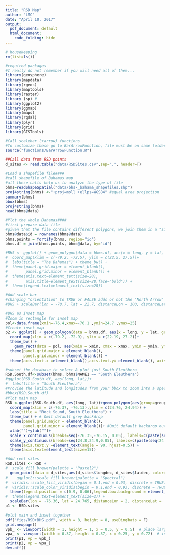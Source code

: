 ```yaml
---
title: "RSD Map"
author: "LMC"
date: "April 10, 2017"
output:
  pdf_document: default
  html_document:
    code_folding: hide
---
```


```r
# housekeeping
rm(list=ls())

#required packages
#I really do not remember if you will need all of them...
library(geosphere)
library(mapdata)
library(rgeos) 
library(maptools)
library(raster)
library (sp) #
library(ggplot2) 
library(ggmap) 
library(maps) 
library(rgdal) 
library(plyr)  
library(grid)  
library(GISTools)

#Call scalebar (+arrow) functions
#To customize these go to BarArrowFunction, file must be on same folder or properly directed
source("functions/BarArrowFunction.R")

##Call data from RSD points 
d_sites <- read.table("data/RSDSites.csv",sep=",", header=T)
```

```r
#Load a shapefile file####
#call shapefile of Bahamas map
#all these calls help us to analyze the type of file
bhms=readShapeSpatial("data/bhs-_bahama_shapefiles.shp")
proj4string(bhms) <-"+proj=moll +ellps=WGS84" #equal area projection
summary(bhms)
bbox(bhms)
proj4string(bhms)
head(bhms@data)

#Plot the whole Bahamas####
#first prepare data file
#given that the file contains different polygons, we join them in a "single" file to plot them together
bhms@data$id = rownames(bhms@data)
bhms.points = fortify(bhms, region="id")
bhms.df = join(bhms.points, bhms@data, by="id")

#BHS <- ggplot() + geom_polygon(data = bhms.df, aes(x = long, y = lat, group = group)) + 
#  coord_map(xlim = c(-79.2, -72.5), ylim = c(22.5, 27.5))+
#  labs(title = "The Bahamas") + theme_bw() + 
#  theme(panel.grid.major = element_blank(), 
#        panel.grid.minor = element_blank()) + 
#  theme(axis.text=element_text(size=28),
#        axis.title=element_text(size=28,face="bold")) +
#  theme(legend.text=element_text(size=28))

#Add scale bar
#changing "orientation" to TRUE or FALSE adds or not the "North Arrow" 
#BHS + scaleBar(lon = -78.7, lat = 22.7, distanceLon = 100, distanceLat = 20, distanceLegend = 30, dist.unit = "km", orientation = TRUE)

#BHS as Inset map
#Zoom in rectangle for inset map
pol<-data.frame(xmin=-76.4,xmax=-76.1 ,ymin=24.7 ,ymax=25)
#Create inset map
p2 <- ggplot() + geom_polygon(data = bhms.df, aes(x = long, y = lat, group = group)) + 
  coord_map(xlim = c(-79.2, -72.9), ylim = c(22.19, 27.2))+
  theme_bw() + 
    geom_rect(data = pol, aes(xmin = xmin, xmax = xmax, ymin = ymin, ymax = ymax), alpha=0, colour="red", size = 1, linetype=1)+
  theme(panel.grid.major = element_blank(), 
        panel.grid.minor = element_blank()) + 
  theme(axis.text.x =element_blank(),axis.text.y= element_blank(), axis.ticks=element_blank(),axis.title.x =element_blank(),axis.title.y= element_blank())

#subset the database to select & plot just South Eleuthera
RSD.South.df<-subset(bhms, bhms$NAME1 == "South Eleuthera")
#ggplot(RSD.South.df, aes(long, lat))+
#  labs(title = "South Eleuthera")
#Provide the latitude and longitudes from your bbox to zoom into a specific region
#bbox(RSD.South.df)
#Plot main map
RSD <-ggplot(RSD.South.df, aes(long, lat))+geom_polygon(aes(group=group)) + 
  coord_map(xlim = c(-76.37, -76.13),ylim = c(24.76, 24.94)) + 
  labs(title = "Rock Sound, South Eleuthera") +
  theme_bw() + # Omit default grey backdrop
  theme(panel.grid.major = element_blank(), 
        panel.grid.minor = element_blank())+ #Omit default backdrop outline and inner grey gridlines
  xlab("")+ylab("")+
  scale_x_continuous(breaks=seq(-76.35,-76.15, 0.05), labels=c(paste(seq(-76.35,-76.15, 0.05),"°W", sep="")))+
  scale_y_continuous(breaks=seq(24.8,24.9,0.05), labels=c(paste(seq(24.8,24.9,0.05),"°N", sep="")))+
  theme(axis.text.y =element_text(angle = 90, hjust=0.5)) +
  theme(axis.text=element_text(size=15))

#Add reef sites
RSD.sites <- RSD + 
#  scale_fill_brewer(palette = "Pastel2")
  geom_point(data = d_sites,aes(d_sites$longdec, d_sites$latdec, color=Lionfish.Removed,shape =Lionfish.Removed),size = 3.5) +
#    ggplot2::scale_fill_brewer(palette = "Spectral")
#  viridis::scale_fill_viridis(begin = 0.1,end = 0.93, discrete = TRUE) +
#  viridis::scale_color_viridis(begin = 0.1,end = 0.93, discrete = TRUE) +
  theme(legend.position = c(0.9, 0.06),legend.box.background = element_blank()) + 
#  theme(legend.text=element_text(size=2)) +
  scaleBar(lon = -76.36, lat = 24.765, distanceLon = 2, distanceLat = .4, distanceLegend = 0.8, dist.unit = "km", orientation = TRUE)
p1 <- RSD.sites

#plot main and inset together
pdf("figs/RSD+BHS.pdf", width = 8, height = 8, useDingbats = F)
grid.newpage()
vpb_ <- viewport(width = 1, height = 1, x = 0.5, y = 0.5)  # place larger map
vpa_ <- viewport(width = 0.37, height = 0.37, x = 0.25, y = 0.72)  # inset in upper left
print(p1, vp = vpb_)
print(p2, vp = vpa_)
dev.off()
```


